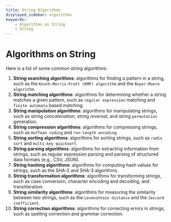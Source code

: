 ```yaml
---
title: String Algorithms
displayed_sidebar: algorithms
keywords:
    - Algorithms on String
    - String
---
```


# Algorithms on String

Here is a list of some common string algorithms:

01. **String searching algorithms**: algorithms for finding a pattern in a string, such as the `Knuth-Morris-Pratt (KMP) algorithm` and the `Boyer-Moore algorithm`.
02. **String matching algorithms**: algorithms for determining whether a string matches a given pattern, such as `regular expression` matching and `finite automata` based matching.
03. **String manipulation algorithms**: algorithms for manipulating strings, such as string *concatenation*, string *reversal*, and string `permutation` generation.
04. **String compression algorithms**: algorithms for compressing strings, such as `Huffman coding` and `run-length encoding`.
05. **String sorting algorithms**: algorithms for sorting strings, such as `radix sort` and `multi-key quicksort`.
06. **String parsing algorithms**: algorithms for extracting information from strings, such as regular expression parsing and parsing of structured data formats (e.g., CSV, JSON).
07. **String hashing algorithms**: algorithms for computing hash values for strings, such as the SHA-2 and SHA-3 algorithms.
08. **String transformation algorithms**: algorithms for transforming strings, such as case conversion, character encoding and decoding, and transliteration.
09. **String similarity algorithms**: algorithms for measuring the similarity between two strings, such as the `Levenshtein distance` and the `Jaccard coefficient`.
10. **String correction algorithms**: algorithms for correcting errors in strings, such as spelling correction and grammar correction.